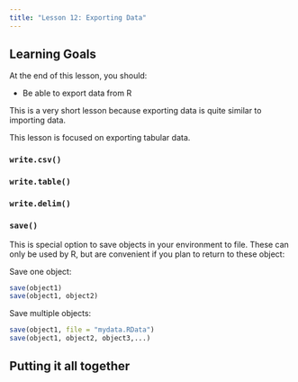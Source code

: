 ```yaml
---
title: "Lesson 12: Exporting Data"
---
```


::: {.callout-caution collapse="false"}
## Learning Goals

At the end of this lesson, you should: 

* Be able to export data from R
:::

This is a very short lesson because exporting data is quite similar to importing data. 

This lesson is focused on exporting tabular data. 

### `write.csv()`


### `write.table()`

### `write.delim()`


### `save()`

This is special option to save objects in your environment to file. These can only be used by R, but are convenient if you plan to return to these object:

Save one object: 
```r
save(object1)
save(object1, object2)
```

Save multiple objects: 
```r
save(object1, file = "mydata.RData")
save(object1, object2, object3,...)
```

::: {.callout-tip}
## Putting it all together


:::

